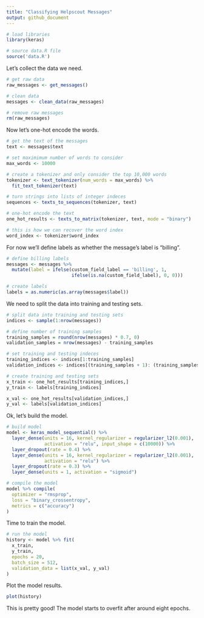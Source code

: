 ```yaml
---
title: "Classifying Helpscout Messages"
output: github_document
---
```


```r
# load libraries
library(keras)

# source data.R file
source('data.R')
```

Let's collect the data we need.

```r
# get raw data
raw_messages <- get_messages()

# clean data
messages <- clean_data(raw_messages)

# remove raw messages
rm(raw_messages)
```

Now let's one-hot encode the words.

```r
# get the text of the messages
text <- messages$text

# set maximimum number of words to consider
max_words <- 10000

# create a tokenizer and only consider the top 10,000 words
tokenizer <- text_tokenizer(num_words = max_words) %>%
  fit_text_tokenizer(text) 

# turn strings into lists of integer indeces
sequences <- texts_to_sequences(tokenizer, text)

# one-hot encode the text
one_hot_results <- texts_to_matrix(tokenizer, text, mode = "binary")

# this is how we can recover the word index
word_index <- tokenizer$word_index
```

For now we'll define labels as whether the message's label is "billing".

```r
# define billing labels
messages <- messages %>% 
  mutate(label = ifelse(custom_field_label == 'billing', 1, 
                        ifelse(is.na(custom_field_label), 0, 0)))

# create labels
labels = as.numeric(as.array(messages$label))
```

We need to split the data into training and testing sets.

```r
# split data into training and testing sets
indices <- sample(1:nrow(messages))

# define number of training samples
training_samples = round(nrow(messages) * 0.7, 0)
validation_samples = nrow(messages) - training_samples

# set training and testing indeces
training_indices <- indices[1:training_samples]
validation_indices <- indices[(training_samples + 1): (training_samples + validation_samples)]

# create training and testing sets
x_train <- one_hot_results[training_indices,]
y_train <- labels[training_indices]

x_val <- one_hot_results[validation_indices,]
y_val <- labels[validation_indices]
```

Ok, let's build the model.

```r
# build model
model <- keras_model_sequential() %>%
  layer_dense(units = 16, kernel_regularizer = regularizer_l2(0.001),
              activation = "relu", input_shape = c(10000)) %>%
  layer_dropout(rate = 0.4) %>% 
  layer_dense(units = 16, kernel_regularizer = regularizer_l2(0.001), 
              activation = "relu") %>%
  layer_dropout(rate = 0.3) %>% 
  layer_dense(units = 1, activation = "sigmoid")

# compile the model
model %>% compile(
  optimizer = "rmsprop",
  loss = "binary_crossentropy",
  metrics = c("accuracy")
)
```

Time to train the model.

```r
# run the model
history <- model %>% fit(
  x_train,
  y_train,
  epochs = 20,
  batch_size = 512,
  validation_data = list(x_val, y_val)
)
```

Plot the model results.

```r
plot(history)
```

This is pretty good! The model starts to overfit after around eight epochs.